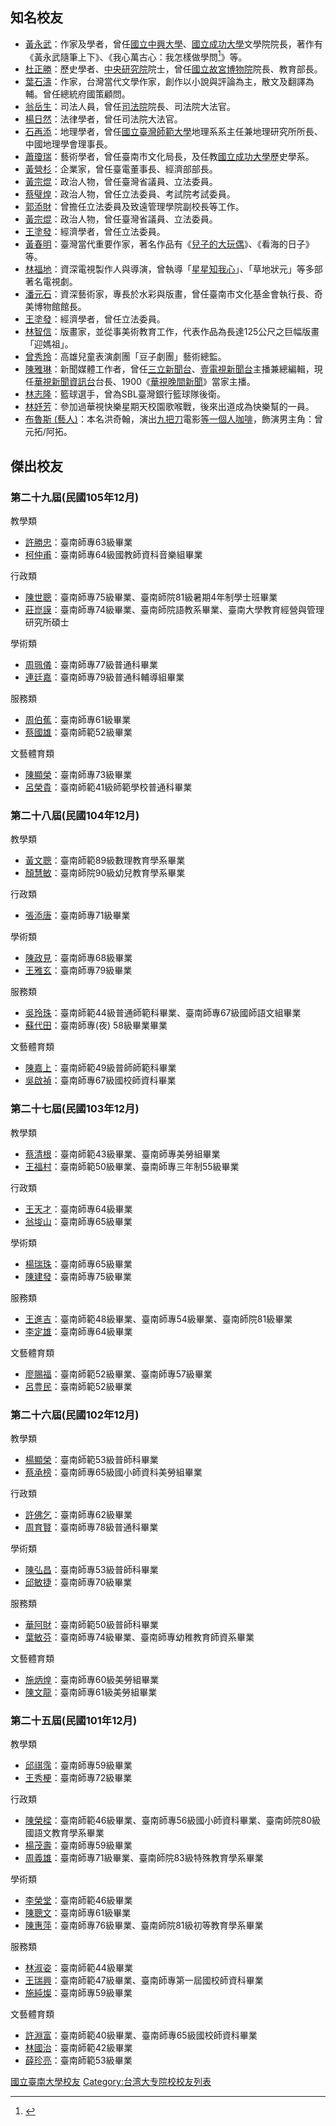 ==知名校友==
* [[黃永武|黃永武]]：作家及學者，曾任[[國立中興大學|國立中興大學]]、[[國立成功大學|國立成功大學]]文學院院長，著作有《黃永武隨筆上下》、《我心萬古心：我怎樣做學問<ref>{{Cite web|url=http://www.books.com.tw/products/0010641021|title=博客來-我心萬古心：我怎樣做學問|accessdate=2018-05-17|author=|date=|publisher=|archive-date=2018-07-04|archive-url=https://web.archive.org/web/20180704040505/http://www.books.com.tw/products/0010641021|dead-url=no}}</ref>》等。
* [[杜正勝|杜正勝]]：歷史學者、[[中央研究院|中央研究院]]院士，曾任[[國立故宮博物院|國立故宮博物院]]院長、教育部長。
* [[葉石濤|葉石濤]]：作家，台灣當代文學作家，創作以小說與評論為主，散文及翻譯為輔。曾任總統府國策顧問。
* [[翁岳生|翁岳生]]：司法人員，曾任[[司法院|司法院]]院長、司法院大法官。
* [[楊日然|楊日然]]：法律學者，曾任司法院大法官。
* [[石再添|石再添]]：地理學者，曾任[[國立臺灣師範大學|國立臺灣師範大學]]地理系系主任兼地理研究所所長、中國地理學會理事長。
* [[蕭瓊瑞|蕭瓊瑞]]：藝術學者，曾任臺南市文化局長，及任教[[國立成功大學|國立成功大學]]歷史學系。
* [[黃營杉|黃營杉]]：企業家，曾任臺電董事長、經濟部部長。
* [[黃宗焜|黃宗焜]]：政治人物，曾任臺灣省議員、立法委員。
* [[蔡璧煌|蔡璧煌]]：政治人物，曾任立法委員、考試院考試委員。
* [[郭添財|郭添財]]：曾擔任立法委員及致遠管理學院副校長等工作。
* [[黃宗焜|黃宗焜]]：政治人物，曾任臺灣省議員、立法委員。
* [[王塗發|王塗發]]：經濟學者，曾任立法委員。
* [[黃春明|黃春明]]：臺灣當代重要作家，著名作品有《[[兒子的大玩偶|兒子的大玩偶]]》、《看海的日子》等。
* [[林福地|林福地]]：資深電視製作人與導演，曾執導「[[星星知我心|星星知我心]]」、「草地狀元」等多部著名電視劇。
* [[潘元石|潘元石]]：資深藝術家，專長於水彩與版畫，曾任臺南市文化基金會執行長、奇美博物館館長。
* [[王塗發|王塗發]]：經濟學者，曾任立法委員。
* [[林智信|林智信]]：版畫家，並從事美術教育工作，代表作品為長達125公尺之巨幅版畫「迎媽祖」。
* [[曾秀玲|曾秀玲]]：高雄兒童表演劇團「豆子劇團」藝術總監。
* [[陳雅琳|陳雅琳]]：新聞媒體工作者，曾任[[三立新聞台|三立新聞台]]、[[壹電視新聞台|壹電視新聞台]]主播兼總編輯，現任[[華視新聞資訊台|華視新聞資訊台]]台長、1900《[[華視晚間新聞|華視晚間新聞]]》當家主播。
* [[林志隆|林志隆]]：籃球選手，曾為SBL臺灣銀行籃球隊後衛。
* [[林妤芳|林妤芳]]：參加過華視快樂星期天校園歌喉戰，後來出道成為快樂幫的一員。
* [[布魯斯_(藝人)|布魯斯 (藝人)]]：本名洪奇翰，演出[[九把刀|九把刀]]電影[[等一個人咖啡|等一個人咖啡]]，飾演男主角：曾元拓/阿拓。

== 傑出校友 ==
=== 第二十九屆(民國105年12月) ===
教學類
* [http://www2.nutn.edu.tw/gac500/upload/2016121610234255.pdf 許勝忠]{{Wayback|url=http://www2.nutn.edu.tw/gac500/upload/2016121610234255.pdf |date=20161220150525 }}：臺南師專63級畢業
* [http://www2.nutn.edu.tw/gac500/upload/2016121610235860.pdf 柯仲甫]：臺南師專64級國教師資科音樂組畢業
行政類
* [http://www2.nutn.edu.tw/gac500/upload/2016121610241095.pdf 陳世聰]：臺南師專75級畢業、臺南師院81級暑期4年制學士班畢業
* [http://www2.nutn.edu.tw/gac500/upload/2016121610242498.pdf 莊崑謨]：臺南師專74級畢業、臺南師院語教系畢業、臺南大學教育經營與管理研究所碩士
學術類
* [http://www2.nutn.edu.tw/gac500/upload/2016121610243789.pdf 周珮儀]：臺南師專77級普通科畢業
* [http://www2.nutn.edu.tw/gac500/upload/2016121610245199.pdf 連廷嘉]：臺南師專79級普通科輔導組畢業
服務類
* [http://www2.nutn.edu.tw/gac500/upload/2016121610250552.pdf 周伯蕉]{{Wayback|url=http://www2.nutn.edu.tw/gac500/upload/2016121610250552.pdf |date=20161220150529 }}：臺南師專61級畢業
* [http://www2.nutn.edu.tw/gac500/upload/2016121610251815.pdf 蔡國雄]：臺南師範52級畢業
文藝體育類
* [http://www2.nutn.edu.tw/gac500/upload/2016121610252937.pdf 陳顯榮]：臺南師專73級畢業 
* [http://www2.nutn.edu.tw/gac500/upload/2016121610254667.pdf 呂榮貴]{{Wayback|url=http://www2.nutn.edu.tw/gac500/upload/2016121610254667.pdf |date=20161220150522 }}：臺南師範41級師範學校普通科畢業
=== 第二十八屆(民國104年12月) ===
教學類
* [http://www2.nutn.edu.tw/gac500/upload/2015121715285939.pdf 黃文聰]{{Wayback|url=http://www2.nutn.edu.tw/gac500/upload/2015121715285939.pdf |date=20161220114506 }}：臺南師範89級數理教育學系畢業
* [http://www2.nutn.edu.tw/gac500/upload/2015121715291257.pdf 顏慧敏]{{Wayback|url=http://www2.nutn.edu.tw/gac500/upload/2015121715291257.pdf |date=20161220114509 }}：臺南師院90級幼兒教育學系畢業
行政類
* [http://www2.nutn.edu.tw/gac500/upload/2015121715292498.pdf 張添唐]{{Wayback|url=http://www2.nutn.edu.tw/gac500/upload/2015121715292498.pdf |date=20161220114530 }}：臺南師專71級畢業
學術類
* [http://www2.nutn.edu.tw/gac500/upload/2015121715293683.pdf 陳政見]{{Wayback|url=http://www2.nutn.edu.tw/gac500/upload/2015121715293683.pdf |date=20161220114553 }}：臺南師專68級畢業
* [http://www2.nutn.edu.tw/gac500/upload/2015121715294654.pdf 王雅玄]{{Wayback|url=http://www2.nutn.edu.tw/gac500/upload/2015121715294654.pdf |date=20161220114622 }}：臺南師專79級畢業
服務類
* [http://www2.nutn.edu.tw/gac500/upload/2015122411182231.pdf 吳玲珠]{{Wayback|url=http://www2.nutn.edu.tw/gac500/upload/2015122411182231.pdf |date=20161220114633 }}：臺南師範44級普通師範科畢業、臺南師專67級國師語文組畢業
* [http://www2.nutn.edu.tw/gac500/upload/2015121715300686.pdf 蘇代田]{{Wayback|url=http://www2.nutn.edu.tw/gac500/upload/2015121715300686.pdf |date=20161220114603 }}：臺南師專(夜) 58級畢業畢業
文藝體育類
* [http://www2.nutn.edu.tw/gac500/upload/2015121715303057.pdf 陳嘉上]{{Wayback|url=http://www2.nutn.edu.tw/gac500/upload/2015121715303057.pdf |date=20161220114459 }}：臺南師範49級普師師範科畢業
* [http://www2.nutn.edu.tw/gac500/upload/2015121715303921.pdf 吳啟禎]{{Wayback|url=http://www2.nutn.edu.tw/gac500/upload/2015121715303921.pdf |date=20161220114428 }}：臺南師專67級國校師資科畢業
=== 第二十七屆(民國103年12月) ===
教學類
* [http://www2.nutn.edu.tw/gac500/upload/2015051508070454.pdf 蔡清根]{{Wayback|url=http://www2.nutn.edu.tw/gac500/upload/2015051508070454.pdf |date=20161220114543 }}：臺南師範43級畢業、臺南師專美勞組畢業
* [http://www2.nutn.edu.tw/gac500/upload/2015051508071595.pdf 王福村]{{Wayback|url=http://www2.nutn.edu.tw/gac500/upload/2015051508071595.pdf |date=20161220114614 }}：臺南師範50級畢業、臺南師專三年制55級畢業
行政類
* [http://www2.nutn.edu.tw/gac500/upload/2015051508083029.pdf 王天才]{{Wayback|url=http://www2.nutn.edu.tw/gac500/upload/2015051508083029.pdf |date=20161220114527 }}：臺南師專64級畢業
* [http://www2.nutn.edu.tw/gac500/upload/2015051508084253.pdf 翁埈山]{{Wayback|url=http://www2.nutn.edu.tw/gac500/upload/2015051508084253.pdf |date=20161220114619 }}：臺南師專65級畢業
學術類
* [http://www2.nutn.edu.tw/gac500/upload/2015051508085440.pdf 楊瑞珠]{{Wayback|url=http://www2.nutn.edu.tw/gac500/upload/2015051508085440.pdf |date=20161220114557 }}：臺南師專65級畢業
* [http://www2.nutn.edu.tw/gac500/upload/2015051508090314.pdf 陳建發]{{Wayback|url=http://www2.nutn.edu.tw/gac500/upload/2015051508090314.pdf |date=20161220114520 }}：臺南師專75級畢業
服務類
* [http://www2.nutn.edu.tw/gac500/upload/2015051508091269.pdf 王進吉]{{Wayback|url=http://www2.nutn.edu.tw/gac500/upload/2015051508091269.pdf |date=20161220114517 }}：臺南師範48級畢業、臺南師專54級畢業、臺南師院81級畢業
* [http://www2.nutn.edu.tw/gac500/upload/2015051508092276.pdf 李定雄]{{Wayback|url=http://www2.nutn.edu.tw/gac500/upload/2015051508092276.pdf |date=20161220114636 }}：臺南師專64級畢業
文藝體育類
* [http://www2.nutn.edu.tw/gac500/upload/2015051508093286.pdf 廖賜福]{{Wayback|url=http://www2.nutn.edu.tw/gac500/upload/2015051508093286.pdf |date=20161220114643 }}：臺南師範52級畢業、臺南師專57級畢業
* [http://www2.nutn.edu.tw/gac500/upload/2015051508094124.pdf 呂豊民]{{Wayback|url=http://www2.nutn.edu.tw/gac500/upload/2015051508094124.pdf |date=20161220114650 }}：臺南師範52級畢業
=== 第二十六屆(民國102年12月) ===
教學類
* [http://www2.nutn.edu.tw/gac500/upload/2015051508115623.pdf 楊顯榮]{{Wayback|url=http://www2.nutn.edu.tw/gac500/upload/2015051508115623.pdf |date=20161220114502 }}：臺南師範53級普師科畢業
* [http://www2.nutn.edu.tw/gac500/upload/2015051508120614.pdf 蔡承榜]{{Wayback|url=http://www2.nutn.edu.tw/gac500/upload/2015051508120614.pdf |date=20161220114546 }}：臺南師專65級國小師資科美勞組畢業
行政類
* [http://www2.nutn.edu.tw/gac500/upload/2015051508121475.pdf 許佛乞]{{Wayback|url=http://www2.nutn.edu.tw/gac500/upload/2015051508121475.pdf |date=20161220114626 }}：臺南師專62級畢業
* [http://www2.nutn.edu.tw/gac500/upload/2015051508122224.pdf 周育賢]{{Wayback|url=http://www2.nutn.edu.tw/gac500/upload/2015051508122224.pdf |date=20161220114600 }}：臺南師專78級普通科畢業
學術類
* [http://www2.nutn.edu.tw/gac500/upload/2015051508123057.pdf 陳弘昌]{{Wayback|url=http://www2.nutn.edu.tw/gac500/upload/2015051508123057.pdf |date=20161220114449 }}：臺南師專53級普師科畢業
* [http://www2.nutn.edu.tw/gac500/upload/2015051508123991.pdf 邱敏捷]{{Wayback|url=http://www2.nutn.edu.tw/gac500/upload/2015051508123991.pdf |date=20161220114441 }}：臺南師專70級畢業
服務類
* [http://www2.nutn.edu.tw/gac500/upload/2015051508124837.pdf 華阿財]{{Wayback|url=http://www2.nutn.edu.tw/gac500/upload/2015051508124837.pdf |date=20161220114431 }}：臺南師範50級普師科畢業
* [http://www2.nutn.edu.tw/gac500/upload/2015051508125735.pdf 葉敏芬]{{Wayback|url=http://www2.nutn.edu.tw/gac500/upload/2015051508125735.pdf |date=20161220114640 }}：臺南師專74級畢業、臺南師專幼稚教育師資系畢業
文藝體育類
* [http://www2.nutn.edu.tw/gac500/upload/2015051508130510.pdf 施炳煌]{{Wayback|url=http://www2.nutn.edu.tw/gac500/upload/2015051508130510.pdf |date=20161220114539 }}：臺南師專60級美勞組畢業
* [http://www2.nutn.edu.tw/gac500/upload/2015051508131213.pdf 陳文龍]{{Wayback|url=http://www2.nutn.edu.tw/gac500/upload/2015051508131213.pdf |date=20161220114513 }}：臺南師專61級美勞組畢業
=== 第二十五屆(民國101年12月) ===
教學類
* [http://www2.nutn.edu.tw/gac500/upload/CHIU,CHI-PEI-25.pdf 邱祺霈]{{Wayback|url=http://www2.nutn.edu.tw/gac500/upload/CHIU,CHI-PEI-25.pdf |date=20161220114646 }}：臺南師專59級畢業
* [http://www2.nutn.edu.tw/gac500/upload/WANG,HSIU-KENG-25.pdf 王秀梗]{{Wayback|url=http://www2.nutn.edu.tw/gac500/upload/WANG,HSIU-KENG-25.pdf |date=20161220114656 }}：臺南師專72級畢業
行政類
* [http://www2.nutn.edu.tw/gac500/upload/CHEN,JUNG-LIANG-25.pdf 陳榮樑]{{Wayback|url=http://www2.nutn.edu.tw/gac500/upload/CHEN,JUNG-LIANG-25.pdf |date=20161220114438 }}：臺南師範46級畢業、臺南師專56級國小師資科畢業、臺南師院80級國語文教育學系畢業
* [http://www2.nutn.edu.tw/gac500/upload/YANG,MAO-SHOU.pdf 楊茂壽]{{Wayback|url=http://www2.nutn.edu.tw/gac500/upload/YANG,MAO-SHOU.pdf |date=20161220114533 }}：臺南師專59級畢業
* [http://www2.nutn.edu.tw/gac500/upload/CHOU,I-HSIUNG.pdf 周義雄]{{Wayback|url=http://www2.nutn.edu.tw/gac500/upload/CHOU,I-HSIUNG.pdf |date=20161220114550 }}：臺南師專71級畢業、臺南師院83級特殊教育學系畢業
學術類
* [http://www2.nutn.edu.tw/gac500/upload/LI,JUNG-TANG.pdf 李榮堂]{{Wayback|url=http://www2.nutn.edu.tw/gac500/upload/LI,JUNG-TANG.pdf |date=20161220114653 }}：臺南師範46級畢業
* [http://www2.nutn.edu.tw/gac500/upload/CHEN,TSUNG-WEN.pdf 陳聰文]{{Wayback|url=http://www2.nutn.edu.tw/gac500/upload/CHEN,TSUNG-WEN.pdf |date=20161220114455 }}：臺南師專61級畢業
* [http://www2.nutn.edu.tw/gac500/upload/CHEN,HUI-PING.pdf 陳惠萍]{{Wayback|url=http://www2.nutn.edu.tw/gac500/upload/CHEN,HUI-PING.pdf |date=20161220114607 }}：臺南師專76級畢業、臺南師院81級初等教育學系畢業
服務類
* [http://www2.nutn.edu.tw/gac500/upload/LIN,SHU-TZU.pdf 林淑姿]{{Wayback|url=http://www2.nutn.edu.tw/gac500/upload/LIN,SHU-TZU.pdf |date=20161220114523 }}：臺南師範44級畢業
* [http://www2.nutn.edu.tw/gac500/upload/WANG,JUI-HSING.pdf 王瑞興]{{Wayback|url=http://www2.nutn.edu.tw/gac500/upload/WANG,JUI-HSING.pdf |date=20161220114629 }}：臺南師範47級畢業、臺南師專第一屆國校師資科畢業
* [http://www2.nutn.edu.tw/gac500/upload/SHIH,CHUN-TSAN.pdf 施純燦]{{Wayback|url=http://www2.nutn.edu.tw/gac500/upload/SHIH,CHUN-TSAN.pdf |date=20161220114452 }}：臺南師專59級畢業
文藝體育類
* [http://www2.nutn.edu.tw/gac500/upload/HU,YUAN-FU.pdf 許淵富]{{Wayback|url=http://www2.nutn.edu.tw/gac500/upload/HU,YUAN-FU.pdf |date=20161220114434 }}：臺南師範40級畢業、臺南師專65級國校師資科畢業
* [http://www2.nutn.edu.tw/gac500/upload/LIN,KUO-CHIH.pdf 林國治]{{Wayback|url=http://www2.nutn.edu.tw/gac500/upload/LIN,KUO-CHIH.pdf |date=20161220114445 }}：臺南師範42級畢業
* [http://www2.nutn.edu.tw/gac500/upload/HSUEH,CHEN-LIANG.pdf 薛珍亮]{{Wayback|url=http://www2.nutn.edu.tw/gac500/upload/HSUEH,CHEN-LIANG.pdf |date=20161220114610 }}：臺南師範53級畢業

[[Category:國立臺南大學校友|]]
[[Category:台湾大专院校校友列表|Category:台湾大专院校校友列表]]